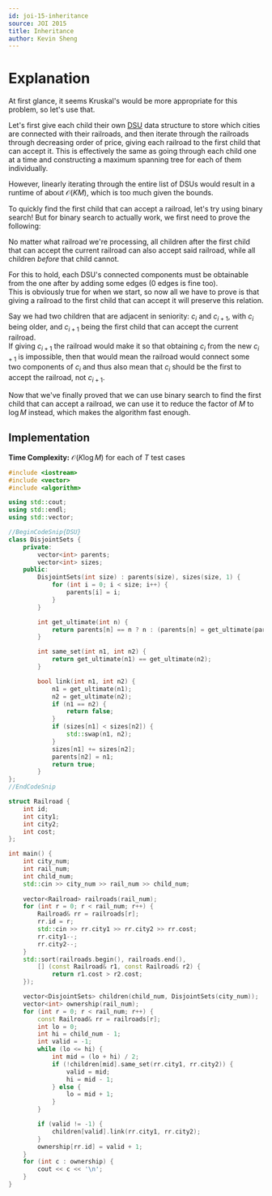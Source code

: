 ```yaml
---
id: joi-15-inheritance
source: JOI 2015
title: Inheritance
author: Kevin Sheng
---
```


# Explanation

At first glance, it seems Kruskal's would be more appropriate for this problem, so let's use that.

Let's first give each child their own [DSU](https://usaco.guide/gold/dsu) data structure to store which cities are connected with their railroads,
and then iterate through the railroads through decreasing order of price,
giving each railroad to the first child that can accept it. This is effectively the same as going through
each child one at a time and constructing a maximum spanning tree for each of them individually.

However, linearly iterating through the entire list of DSUs would result in a
runtime of about $\mathcal{O}(KM)$, which is too much given the bounds.

To quickly find the first child that can accept a railroad, let's try using binary search!
But for binary search to actually work, we first need to prove the following:

No matter what railroad we're processing,
all children after the first child that can accept the current railroad
can also accept said railroad, while all children *before* that child cannot.

For this to hold, each DSU's connected components must be obtainable from the one after by adding some edges (0 edges is fine too).  
This is obviously true for when we start, so now all we have to prove is that giving a railroad to the first child that can accept it will preserve this relation.

Say we had two children that are adjacent in seniority: $c_i$ and $c_{i+1}$, with $c_i$ being older, and $c_{i+1}$ being the first child that can accept the current railroad.  
If giving $c_{i+1}$ the railroad would make it so that obtaining $c_i$ from the new $c_{i+1}$ is impossible,
then that would mean the railroad would connect some two components of $c_i$ and thus also mean that $c_i$ should be the first to accept the railroad, not $c_{i+1}$.

Now that we've finally proved that we can use binary search to find the first child that can accept a railroad,
we can use it to reduce the factor of $M$ to $\log M$ instead, which makes the algorithm fast enough.

## Implementation

**Time Complexity:** $\mathcal{O}(K\log M)$ for each of $T$ test cases

<LanguageSection>
<CPPSection>

```cpp
#include <iostream>
#include <vector>
#include <algorithm>

using std::cout;
using std::endl;
using std::vector;

//BeginCodeSnip{DSU}
class DisjointSets {
	private:
		vector<int> parents;
		vector<int> sizes;
	public:
		DisjointSets(int size) : parents(size), sizes(size, 1) {
			for (int i = 0; i < size; i++) {
				parents[i] = i;
			}
		}

		int get_ultimate(int n) {
			return parents[n] == n ? n : (parents[n] = get_ultimate(parents[n]));
		}

		int same_set(int n1, int n2) {
			return get_ultimate(n1) == get_ultimate(n2);
		}

		bool link(int n1, int n2) {
			n1 = get_ultimate(n1);
			n2 = get_ultimate(n2);
			if (n1 == n2) {
				return false;
			}
			if (sizes[n1] < sizes[n2]) {
				std::swap(n1, n2);
			}
			sizes[n1] += sizes[n2];
			parents[n2] = n1;
			return true;
		}
};
//EndCodeSnip

struct Railroad {
	int id;
	int city1;
	int city2;
	int cost;
};

int main() {
	int city_num;
	int rail_num;
	int child_num;
	std::cin >> city_num >> rail_num >> child_num;
	
	vector<Railroad> railroads(rail_num);
	for (int r = 0; r < rail_num; r++) {
		Railroad& rr = railroads[r];
		rr.id = r;
		std::cin >> rr.city1 >> rr.city2 >> rr.cost;
		rr.city1--;
		rr.city2--;
	}
	std::sort(railroads.begin(), railroads.end(),
		[] (const Railroad& r1, const Railroad& r2) {
			return r1.cost > r2.cost;
	});

	vector<DisjointSets> children(child_num, DisjointSets(city_num));
	vector<int> ownership(rail_num);
	for (int r = 0; r < rail_num; r++) {
		const Railroad& rr = railroads[r];
		int lo = 0;
		int hi = child_num - 1;
		int valid = -1;
		while (lo <= hi) {
			int mid = (lo + hi) / 2;
			if (!children[mid].same_set(rr.city1, rr.city2)) {
				valid = mid;
				hi = mid - 1;
			} else {
				lo = mid + 1;
			}
		}

		if (valid != -1) {
			children[valid].link(rr.city1, rr.city2);
		}
		ownership[rr.id] = valid + 1;
	}
	for (int c : ownership) {
		cout << c << '\n';
	}
}
```
</CPPSection>
</LanguageSection>
